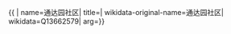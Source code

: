 {{ {{{1|PRC admin/showdata}}}|
name=通达园社区|
title=|
wikidata-original-name=通达园社区|
wikidata=Q13662579|
arg={{{arg|}}}}}
